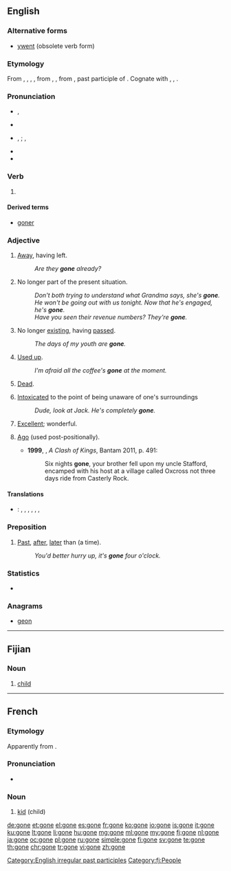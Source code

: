 {{also|góneʼ}}
==English==

===Alternative forms===
* [[ywent]] (obsolete verb form)

===Etymology===
From {{etyl|enm|en}} {{term|gon|lang=enm}}, {{term|igon|lang=enm}}, {{term|gan|lang=enm}}, {{term|ȝegan|lang=enm}}, from {{etyl|ang|en}} {{term/t|ang|gān}}, {{term/t|ang|ġegān}}, from {{etyl|gem-pro|en}} {{term/t|gem-pro|*gānaz||gone}}, past participle of {{etyl|gem-pro|en}} {{term/t|gem-pro|*gāną||to go}}. Cognate with {{etyl|sco|-}} {{term|gane||gone|lang=sco}}, {{etyl|fy|-}} {{term|gien||gone|lang=fy}}, {{etyl|nl|-}} {{term|gegaan||gone|lang=nl}}.

===Pronunciation===
* {{a|RP}} {{enPR|gŏn}}, {{IPA|/ɡɒn/}}
* {{rhymes|ɒn}}
* {{a|GenAm}} {{IPA|/ɡɔn/}}, {{enPR|gôn}}; {{a|cot-caught}} {{IPA|/ɡɑn/}}, {{enPR|gŏn}}
* {{rhymes|ɔːn}}
* {{audio|en-us-gone.ogg|Audio (US)}}

===Verb===
{{head|en|verb form}}

# {{past participle of|go|lang=en}}

====Derived terms====
* [[goner]]

===Adjective===
{{en-adj|-}}

# [[away|Away]], having left.
#: ''Are they '''gone''' already?''
# {{context|figuratively|lang=en}} No longer part of the present situation.
#: ''Don't both trying to understand what Grandma says, she's '''gone'''.''
#: ''He won't be going out with us tonight. Now that he's engaged, he's '''gone'''.''
#: ''Have you seen their revenue numbers? They're '''gone'''.''
# No longer [[existing]], having [[passed]].
#: ''The days of my youth are '''gone'''.''
# [[used up|Used up]].
#: ''I'm afraid all the coffee's '''gone''' at the moment.''
# [[dead|Dead]].
# {{context|colloquial|lang=en}} [[intoxicated|Intoxicated]] to the point of being unaware of one's surroundings
#: ''Dude, look at Jack. He's completely '''gone'''.''
# {{context|colloquial|lang=en}} [[excellent|Excellent]]; wonderful.
# {{context|archaic|lang=en}} [[ago|Ago]] (used post-positionally).
#* '''1999''', {{w|George RR Martin}}, ''A Clash of Kings'', Bantam 2011, p. 491:
#*: Six nights '''gone''', your brother fell upon my uncle Stafford, encamped with his host at a village called Oxcross not three days ride from Casterly Rock.

====Translations====
{{checktrans-top}}
* {{ttbc|es}}: {{t+|es|ido}}, {{t+|es|llevado}}, {{t+|es|desaparecido|m}}, {{t+|es|quitado}}, {{t+|es|separado}}, {{t+|es|faltando}}, {{t|es|abulido}}
{{trans-mid}}
{{trans-bottom}}

===Preposition===
{{en-prep}}

# {{context|British|informal|lang=en}} [[past|Past]], [[after]], [[later]] than (a time).
#: ''You'd better hurry up, it's '''gone''' four o'clock.''

===Statistics===
* {{rank|along|four|wish|328|gone|times|girl|during}}

===Anagrams===
* [[geon#English|geon]]

[[Category:English irregular past participles]]
----

==Fijian==

===Noun===
{{head|fj|noun}}

# [[child]]

[[Category:fj:People]]

----

==French==

===Etymology===
Apparently from {{etyl|frp|fr}}.

===Pronunciation===
* {{IPA|/gon/|lang=fr}}

===Noun===
{{fr-noun|m}}

# {{context|Lyon|_|dialect|lang=fr}} [[kid]] (child)

[[de:gone]]
[[et:gone]]
[[el:gone]]
[[es:gone]]
[[fr:gone]]
[[ko:gone]]
[[io:gone]]
[[is:gone]]
[[it:gone]]
[[ku:gone]]
[[lt:gone]]
[[li:gone]]
[[hu:gone]]
[[mg:gone]]
[[ml:gone]]
[[my:gone]]
[[fj:gone]]
[[nl:gone]]
[[ja:gone]]
[[oc:gone]]
[[pl:gone]]
[[ru:gone]]
[[simple:gone]]
[[fi:gone]]
[[sv:gone]]
[[te:gone]]
[[th:gone]]
[[chr:gone]]
[[tr:gone]]
[[vi:gone]]
[[zh:gone]]
